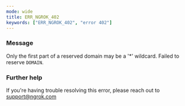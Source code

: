 ```yaml
---
mode: wide
title: ERR_NGROK_402
keywords: ["ERR_NGROK_402", "error 402"]
---
```



### Message

Only the first part of a reserved domain may be a '\*' wildcard. Failed to reserve `DOMAIN`.

<ErrorDetails />

### Further help

If you're having trouble resolving this error, please reach out to [support@ngrok.com](mailto:support@ngrok.com?subject=Help%20with%20ERR_NGROK_402)

